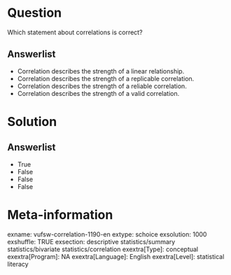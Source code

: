 Question
========
Which statement about correlations is correct?

Answerlist
----------
* Correlation describes the strength of a linear relationship.
* Correlation describes the strength of a replicable correlation.
* Correlation describes the strength of a reliable correlation.
* Correlation describes the strength of a valid correlation.

Solution
========

Answerlist
----------
* True
* False
* False
* False

Meta-information
================
exname: vufsw-correlation-1190-en
extype: schoice
exsolution: 1000
exshuffle: TRUE
exsection: descriptive statistics/summary statistics/bivariate statistics/correlation
exextra[Type]: conceptual
exextra[Program]: NA
exextra[Language]: English
exextra[Level]: statistical literacy

